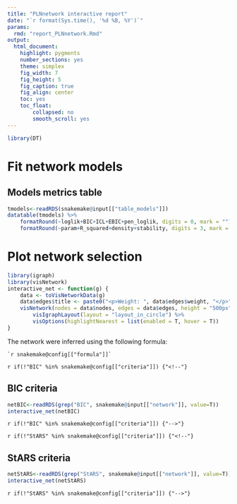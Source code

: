 ```yaml
---
title: "PLNnetwork interactive report"
date: "`r format(Sys.time(), '%d %B, %Y')`"
params:
  rmd: "report_PLNnetwork.Rmd"
output:
  html_document:
    highlight: pygments
    number_sections: yes
    theme: simplex
    fig_width: 7
    fig_height: 5
    fig_caption: true
    fig_align: center
    toc: yes
    toc_float:
        collapsed: no
        smooth_scroll: yes
---
```


```r
library(DT)
```

# Fit network models

## Models metrics table

```r
tmodels<-readRDS(snakemake@input[["table_models"]])
datatable(tmodels) %>%
    formatRound(~loglik+BIC+ICL+EBIC+pen_loglik, digits = 0, mark = "") %>%
    formatRound(~param+R_squared+density+stability, digits = 3, mark = "")
```

# Plot network selection

```r
library(igraph)
library(visNetwork)
interactive_net <- function(g) {
    data <- toVisNetworkData(g)
    data$edges$title <- paste0("<p>Weight: ", data$edges$weight, "</p>")
    visNetwork(nodes = data$nodes, edges = data$edges, height = "500px") %>%
        visIgraphLayout(layout = "layout_in_circle") %>%
        visOptions(highlightNearest = list(enabled = T, hover = T))
}
```

The network were inferred using the following formula:


```
`r snakemake@config[["formula"]]`
```

`r if(!"BIC" %in% snakemake@config[["criteria"]]) {"<!--"}`

## BIC criteria

```r
netBIC<-readRDS(grep("BIC", snakemake@input[["network"]], value=T))
interactive_net(netBIC)
```

`r if(!"BIC" %in% snakemake@config[["criteria"]]) {"-->"}`

`r if(!"StARS" %in% snakemake@config[["criteria"]]) {"<!--"}`

## StARS criteria

```r
netStARS<-readRDS(grep("StARS", snakemake@input[["network"]], value=T))
interactive_net(netStARS)
```

`r if(!"StARS" %in% snakemake@config[["criteria"]]) {"-->"}`
